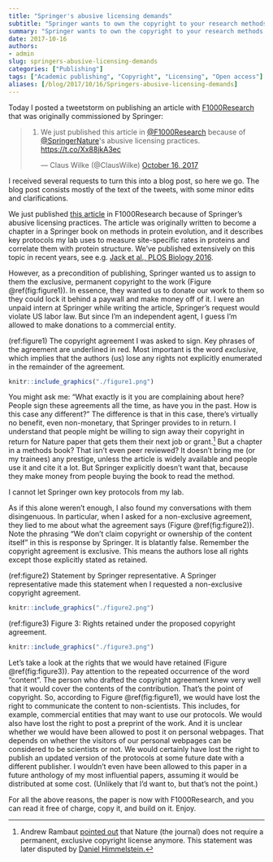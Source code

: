 ```yaml
---
title: "Springer's abusive licensing demands"
subtitle: "Springer wants to own the copyright to your research methods."
summary: "Springer wants to own the copyright to your research methods."
date: 2017-10-16
authors:
- admin
slug: springers-abusive-licensing-demands
categories: ["Publishing"]
tags: ["Academic publishing", "Copyright", "Licensing", "Open access"]
aliases: [/blog/2017/10/16/Springers-abusive-licensing-demands]
---
```


Today I posted a tweetstorm on publishing an article with  [F1000Research](https://f1000research.com/) that was originally commissioned by Springer:

<blockquote class="twitter-tweet" data-lang="en"><p lang="en" dir="ltr">1. We just published this article in <a href="https://twitter.com/F1000Research?ref_src=twsrc%5Etfw">@F1000Research</a> because of <a href="https://twitter.com/SpringerNature?ref_src=twsrc%5Etfw">@SpringerNature</a>&#39;s abusive licensing practices. <a href="https://t.co/Xx88jkA3ec">https://t.co/Xx88jkA3ec</a></p>&mdash; Claus Wilke (@ClausWilke) <a href="https://twitter.com/ClausWilke/status/919958741734379520?ref_src=twsrc%5Etfw">October 16, 2017</a></blockquote>
<script async src="//platform.twitter.com/widgets.js" charset="utf-8"></script>

I received several requests to turn this into a blog post, so here we go. The blog post consists mostly of the text of the tweets, with some minor edits and clarifications.

We just published [this article](https://f1000research.com/articles/6-1845/v1) in F1000Research because of Springer's abusive licensing practices. The article was originally written to become a chapter in a Springer book on methods in protein evolution, and it describes key protocols my lab uses to measure site-specific rates in proteins and correlate them with protein structure. We've published extensively on this topic in recent years, see e.g. [Jack et al., PLOS Biology 2016](http://journals.plos.org/plosbiology/article?id=10.1371/journal.pbio.1002452).
 
However, as a precondition of publishing, Springer wanted us to assign to them the exclusive, permanent copyright to the work (Figure \@ref(fig:figure1)). In essence, they wanted us to donate our work to them so they could lock it behind a paywall and make money off of it. I were an unpaid intern at Springer while writing the article, Springer's request would violate US labor law. But since I'm an independent agent, I guess I'm allowed to make donations to a commercial entity.

(ref:figure1) The copyright agreement I was asked to sign. Key phrases of the agreement are underlined in red. Most important is the word *exclusive*, which implies that the authors (us) lose any rights not explicitly enumerated in the remainder of the agreement. 

```r
knitr::include_graphics("./figure1.png")
```

You might ask me: "What exactly is it you are complaining about here? People sign these agreements all the time, as have you in the past. How is this case any different?" The difference is that in this case, there's virtually no benefit, even non-monetary, that Springer provides to in return. I understand that people might be willing to sign away their copyright in return for Nature paper that gets them their next job or grant.[^1] But a chapter in a methods book? That isn't even peer reviewed? It doesn't bring me (or my trainees) any prestige, unless the article is widely available and people use it and cite it a lot. But Springer explicitly doesn't want that, because they make money from people buying the book to read the method.

[^1]: Andrew Rambaut [pointed out](https://twitter.com/arambaut/status/919980657153138688) that Nature (the journal) does not require a permanent, exclusive copyright license anymore. This statement was later disputed by [Daniel Himmelstein.](https://twitter.com/dhimmel/status/920168108962312192)


I cannot let Springer own key protocols from my lab.

As if this alone weren't enough, I also found my conversations with them disingenuous. In particular, when I asked for a non-exclusive agreement, they lied to me about what the agreement says  (Figure \@ref(fig:figure2)). Note the phrasing "We don't claim copyright or ownership of the content itself" in this is response by Springer. It is blatantly false. Remember the copyright agreement is exclusive. This means the authors lose all rights except those explicitly stated as retained.

(ref:figure2) Statement by Springer representative. A Springer representative made this statement when I requested a non-exclusive copyright agreement.

```r
knitr::include_graphics("./figure2.png")
```

(ref:figure3) Figure 3: Rights retained under the proposed copyright agreement.

```r
knitr::include_graphics("./figure3.png")
```


Let's take a look at the rights that we would have retained (Figure \@ref(fig:figure3)). Pay attention to the repeated occurrence of the word "content". The person who drafted the copyright agreement knew very well that it would cover the contents of the contribution. That's the point of copyright. So, according to Figure \@ref(fig:figure1), we would have lost the right to communicate the content to non-scientists. This includes, for example, commercial entities that may want to use our protocols. We would also have lost the right to post a preprint of the work. And it is unclear whether we would have been allowed to post it on personal webpages. That depends on whether the visitors of our personal webpages can be considered to be scientists or not. We would certainly have lost the right to publish an updated version of the protocols at some future date with a different publisher. I wouldn't even have been allowed to this paper in a future anthology of my most influential papers, assuming it would be distributed at some cost. (Unlikely that I'd want to, but that's not the point.)

For all the above reasons, the paper is now with F1000Research, and you can read it free of charge, copy it, and build on it. Enjoy.
